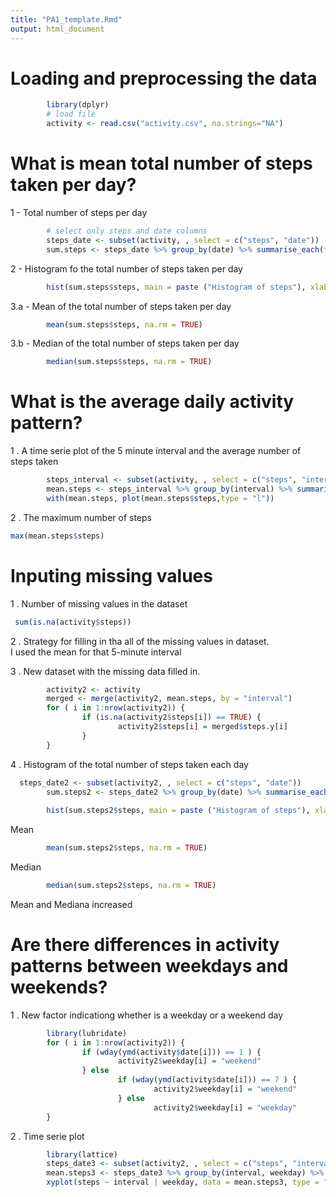 ```yaml
---
title: "PA1_template.Rmd"
output: html_document
---
```

# Loading and preprocessing the data


```r
        library(dplyr)
        # load file
        activity <- read.csv("activity.csv", na.strings="NA")
```

# What is mean total number of steps taken per day?

1 - Total number of steps per day

```r
        # select only steps and date columns
        steps_date <- subset(activity, , select = c("steps", "date"))        
        sum.steps <- steps_date %>% group_by(date) %>% summarise_each(funs(sum))
```
2 - Histogram fo the total number of steps taken per day

```r
        hist(sum.steps$steps, main = paste ("Histogram of steps"), xlab = "steps", ylim = c(0,30))

```

3.a - Mean of the total number of steps taken per day  
```r
        mean(sum.steps$steps, na.rm = TRUE)
```

3.b - Median of the total number of steps taken per day  
```r
        median(sum.steps$steps, na.rm = TRUE)
```

# What is the average daily activity pattern?

1 . A time serie plot of the 5 minute interval and the average number of steps taken

```r

        steps_interval <- subset(activity, , select = c("steps", "interval"))
        mean.steps <- steps_interval %>% group_by(interval) %>% summarise_each(funs(mean(., na.rm = TRUE)))
        with(mean.steps, plot(mean.steps$steps,type = "l"))

```

2 . The maximum number of steps 

```r
max(mean.steps$steps)
```

# Inputing missing values

1 . Number of missing values in the dataset

```r

 sum(is.na(activity$steps))

```

2 . Strategy for filling in tha all of the missing values in dataset.   
        I used the mean for that 5-minute interval
        
3 . New dataset with the missing data filled in.

```r
        activity2 <- activity
        merged <- merge(activity2, mean.steps, by = "interval")
        for ( i in 1:nrow(activity2)) {
                if (is.na(activity2$steps[i]) == TRUE) {
                        activity2$steps[i] = merged$steps.y[i]
                }
        }
```

4 . Histogram of the total number of steps taken each day

```r

  steps_date2 <- subset(activity2, , select = c("steps", "date"))
        sum.steps2 <- steps_date2 %>% group_by(date) %>% summarise_each(funs(sum))
        
        hist(sum.steps2$steps, main = paste ("Histogram of steps"), xlab = "steps", ylim = c(0,30))
```

Mean
```r
        mean(sum.steps2$steps, na.rm = TRUE)

```

Median
```r

        median(sum.steps2$steps, na.rm = TRUE)

```

Mean and Mediana increased



# Are there differences in activity patterns between weekdays and weekends?

1 . New factor indicationg whether is a weekday or a weekend day

```r
        library(lubridate)
        for ( i in 1:nrow(activity2)) {
                if (wday(ymd(activity$date[i])) == 1 ) {
                        activity2$weekday[i] = "weekend"
                } else
                        if (wday(ymd(activity$date[i])) == 7 ) {
                                activity2$weekday[i] = "weekend" 
                        } else
                                activity2$weekday[i] = "weekday"
        }
```

2 . Time serie plot 

```r

        library(lattice)
        steps_date3 <- subset(activity2, , select = c("steps", "interval", "weekday"))
        mean.steps3 <- steps_date3 %>% group_by(interval, weekday) %>% summarise_each(funs(mean))
        xyplot(steps ~ interval | weekday, data = mean.steps3, type = "l")




```


